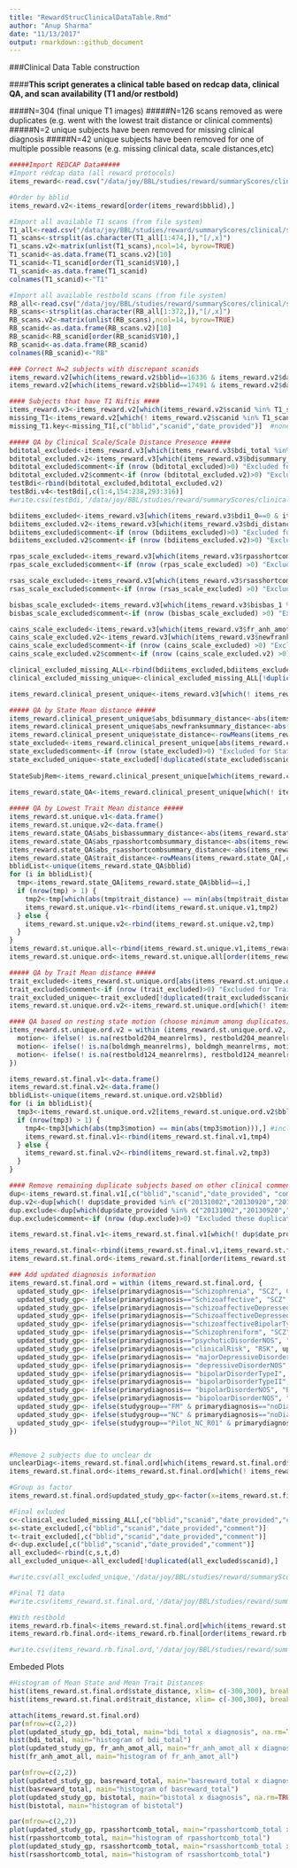```yaml
---
title: "RewardStrucClinicalDataTable.Rmd"
author: "Anup Sharma"
date: "11/13/2017"
output: rmarkdown::github_document
---
```



###Clinical Data Table construction

####**This script generates a clinical table based on redcap data, clinical QA, and scan availability (T1 and/or restbold)**

####N=304 (final unique T1 images)
#####N=126 scans removed as were duplicates (e.g. went with the lowest trait distance or clinical comments)
#####N=2 unique subjects have been removed for missing clinical diagnosis
#####N=42 unique subjects have been removed for one of multiple possible reasons (e.g. missing clinical data, scale distances,etc)


```r
#####Import REDCAP Data#####
#Import redcap data (all reward protocols)
items_reward<-read.csv("/data/joy/BBL/studies/reward/summaryScores/clinical/subjectData/redcapClinical_ItemLevel_1095_050117.csv", header=T,na.strings=c('-9999','NA',''))

#Order by bblid
items_reward.v2<-items_reward[order(items_reward$bblid),]

#Import all available T1 scans (from file system)
T1_all<-read.csv("/data/joy/BBL/studies/reward/summaryScores/clinical/subjectLists/all_T1_Paths_050117.csv", header=F)
T1_scans<-strsplit(as.character(T1_all[1:474,]),"[/,x]")
T1_scans.v2<-matrix(unlist(T1_scans),ncol=14, byrow=TRUE)
T1_scanid<-as.data.frame(T1_scans.v2)[10]
T1_scanid<-T1_scanid[order(T1_scanid$V10),]
T1_scanid<-as.data.frame(T1_scanid)
colnames(T1_scanid)<-"T1"

#Import all available restbold scans (from file system)
RB_all<-read.csv("/data/joy/BBL/studies/reward/summaryScores/clinical/subjectLists/all_RB_Paths_050117.csv", header=F)
RB_scans<-strsplit(as.character(RB_all[1:372,]),"[/,x]")
RB_scans.v2<-matrix(unlist(RB_scans),ncol=14, byrow=TRUE)
RB_scanid<-as.data.frame(RB_scans.v2)[10]
RB_scanid<-RB_scanid[order(RB_scanid$V10),]
RB_scanid<-as.data.frame(RB_scanid)
colnames(RB_scanid)<-"RB"

### Correct N=2 subjects with discrepant scanids 
items_reward.v2[which(items_reward.v2$bblid==16336 & items_reward.v2$date_provided==20140827),]$scanid = 9040
items_reward.v2[which(items_reward.v2$bblid==17491 & items_reward.v2$date_provided==20150908),]$scanid = 9817

#### Subjects that have T1 Niftis ####  
items_reward.v3<-items_reward.v2[which(items_reward.v2$scanid %in% T1_scanid$T1),]  #N=474
missing_T1<-items_reward.v2[which(! items_reward.v2$scanid %in% T1_scanid$T1),]
missing_T1.key<-missing_T1[,c("bblid","scanid","date_provided")]  #none

##### QA by Clinical Scale/Scale Distance Presence #####
bditotal_excluded<-items_reward.v3[which(items_reward.v3$bdi_total %in% c(NA)),]
bditotal_excluded.v2<-items_reward.v3[which(items_reward.v3$bdisummary_distance %in% c(NA)),]
bditotal_excluded$comment<-if (nrow (bditotal_excluded)>0) "Excluded for no BDI_total measures" else character (0)
bditotal_excluded.v2$comment<-if (nrow (bditotal_excluded.v2)>0) "Excluded for no BDI_total distances" else character (0)
testBdi<-rbind(bditotal_excluded,bditotal_excluded.v2)
testBdi.v4<-testBdi[,c(1:4,154:238,293:316)]
#write.csv(testBdi,'/data/joy/BBL/studies/reward/summaryScores/clinical/subjectData/bdiTotalMissing_050117.csv', row.names=F)  #subj missing BDI total

bdiitems_excluded<-items_reward.v3[which(items_reward.v3$bdi1_0==0 & items_reward.v3$bdi1_1==0 & items_reward.v3$bdi1_2==0 & items_reward.v3$bdi1_3==0 & items_reward.v3$bdi_old1 %in% c(NA,-9999)),]
bdiitems_excluded.v2<-items_reward.v3[which(items_reward.v3$bdi_distance %in% c(NA) & items_reward.v3$bdiold_distance %in% c(NA)),]
bdiitems_excluded$comment<-if (nrow (bdiitems_excluded)>0) "Excluded for no BDI_items measures" else character (0)
bdiitems_excluded.v2$comment<-if (nrow (bdiitems_excluded.v2)>0) "Excluded for no BDI_items distances" else character (0)

rpas_scale_excluded<-items_reward.v3[which(items_reward.v3$rpasshortcomb_total %in% c(NA)),]
rpas_scale_excluded$comment<-if (nrow (rpas_scale_excluded) >0) "Excluded for no RPAS measures" else character (0)

rsas_scale_excluded<-items_reward.v3[which(items_reward.v3$rsasshortcomb_total %in% c(NA)),]
rsas_scale_excluded$comment<-if (nrow (rsas_scale_excluded) >0) "Excluded for no rsas measures" else character (0)

bisbas_scale_excluded<-items_reward.v3[which(items_reward.v3$bisbas_1 %in% c(NA)),]
bisbas_scale_excluded$comment<-if (nrow (bisbas_scale_excluded) >0) "Excluded for no bisbas measures" else character (0)

cains_scale_excluded<-items_reward.v3[which(items_reward.v3$fr_anh_amot_all %in% c(NA)),]
cains_scale_excluded.v2<-items_reward.v3[which(items_reward.v3$newfranksummary_distance %in% c(NA)),]
cains_scale_excluded$comment<-if (nrow (cains_scale_excluded) >0) "Excluded for no cains measures" else character (0)
cains_scale_excluded.v2$comment<-if (nrow (cains_scale_excluded.v2) >0) "Excluded for no cains distances" else character (0)

clinical_excluded_missing_ALL<-rbind(bdiitems_excluded,bdiitems_excluded.v2,rpas_scale_excluded,rsas_scale_excluded,bisbas_scale_excluded,cains_scale_excluded,cains_scale_excluded.v2)
clinical_excluded_missing_unique<-clinical_excluded_missing_ALL[!duplicated(clinical_excluded_missing_ALL$scanid),]

items_reward.clinical_present_unique<-items_reward.v3[which(! items_reward.v3$scanid %in% clinical_excluded_missing_unique$scanid),]  #Subjects with key clinical scales present

##### QA by State Mean distance #####
items_reward.clinical_present_unique$abs_bdisummary_distance<-abs(items_reward.clinical_present_unique$bdisummary_distance)
items_reward.clinical_present_unique$abs_newfranksummary_distance<-abs(items_reward.clinical_present_unique$newfranksummary_distance)
items_reward.clinical_present_unique$state_distance<-rowMeans(items_reward.clinical_present_unique[,c("abs_bdisummary_distance", "abs_newfranksummary_distance")])
state_excluded<-items_reward.clinical_present_unique[abs(items_reward.clinical_present_unique$state_distance)>14,]
state_excluded$comment<-if (nrow (state_excluded)>0) "Excluded for State Mean distance from T1 > 14 days" else character (0)
state_excluded_unique<-state_excluded[!duplicated(state_excluded$scanid),]  #subjects excluded due to high mean state distance
  
StateSubjRem<-items_reward.clinical_present_unique[which(items_reward.clinical_present_unique$age_at_date_provided %in% state_excluded_unique$age_at_date_provided),]  #16 subjects removed

items_reward.state_QA<-items_reward.clinical_present_unique[which(! items_reward.clinical_present_unique$age_at_date_provided %in% state_excluded_unique$age_at_date_provided),] 
                                                            
##### QA by Lowest Trait Mean distance #####
items_reward.st.unique.v1<-data.frame()
items_reward.st.unique.v2<-data.frame()
items_reward.state_QA$abs_bisbassummary_distance<-abs(items_reward.state_QA$bisbassummary_distance)
items_reward.state_QA$abs_rpasshortcombsummary_distance<-abs(items_reward.state_QA$rpasshortcombsummary_distance)
items_reward.state_QA$abs_rsasshortcombsummary_distance<-abs(items_reward.state_QA$rsasshortcombsummary_distance)
items_reward.state_QA$trait_distance<-rowMeans(items_reward.state_QA[,c("abs_bisbassummary_distance","abs_rpasshortcombsummary_distance","abs_rsasshortcombsummary_distance")])
bblidList<-unique(items_reward.state_QA$bblid)
for (i in bblidList){
  tmp<-items_reward.state_QA[items_reward.state_QA$bblid==i,]
  if (nrow(tmp) > 1) {
    tmp2<-tmp[which(abs(tmp$trait_distance) == min(abs(tmp$trait_distance))),] #select minimum mean trait distance among duplicate subjects
    items_reward.st.unique.v1<-rbind(items_reward.st.unique.v1,tmp2)
  } else {
    items_reward.st.unique.v2<-rbind(items_reward.st.unique.v2,tmp)
  }
}   
items_reward.st.unique.all<-rbind(items_reward.st.unique.v1,items_reward.st.unique.v2)   #n=312 scans (n=126 removed as are duplicated)
items_reward.st.unique.ord<-items_reward.st.unique.all[order(items_reward.st.unique.all$bblid),]  #at this point, still have a few (N=5) duplicate subjects

##### QA by Trait Mean distance #####
trait_excluded<-items_reward.st.unique.ord[abs(items_reward.st.unique.ord$trait_distance)>365,]
trait_excluded$comment<-if (nrow (trait_excluded)>0) "Excluded for Trait Mean distance from T1 > 365 days" else character (0)
trait_excluded_unique<-trait_excluded[!duplicated(trait_excluded$scanid),]
items_reward.st.unique.ord.v2<-items_reward.st.unique.ord[which(! items_reward.st.unique.ord$scanid %in% trait_excluded$scanid),]

#### QA based on resting state motion (choose minimum among duplicates) 
items_reward.st.unique.ord.v2 = within (items_reward.st.unique.ord.v2, {
  motion<- ifelse(! is.na(restbold204_meanrelrms), restbold204_meanrelrms, 0)
  motion<- ifelse(! is.na(boldmgh_meanrelrms), boldmgh_meanrelrms, motion )
  motion<- ifelse(! is.na(restbold124_meanrelrms), restbold124_meanrelrms, motion)
})

items_reward.st.final.v1<-data.frame()
items_reward.st.final.v2<-data.frame()
bblidList<-unique(items_reward.st.unique.ord.v2$bblid)
for (i in bblidList){
  tmp3<-items_reward.st.unique.ord.v2[items_reward.st.unique.ord.v2$bblid==i,]
  if (nrow(tmp3) > 1) {
    tmp4<-tmp3[which(abs(tmp3$motion) == min(abs(tmp3$motion))),] #including min motion duplicate subjects
    items_reward.st.final.v1<-rbind(items_reward.st.final.v1,tmp4)
  } else {
    items_reward.st.final.v2<-rbind(items_reward.st.final.v2,tmp3)
  }
}

#### Remove remaining duplicate subjects based on other clinical comments 
dup<-items_reward.st.final.v1[,c("bblid","scanid","date_provided", "commentsbisbas","commentsbdi","comments_socanh","comments_franken","state_distance")]
dup.v2<-dup[which(! dup$date_provided %in% c("20131002","20130920","20131108","20131008","20131031")),]
dup.exclude<-dup[which(dup$date_provided %in% c("20131002","20130920","20131108","20131008","20131031")),]
dup.exclude$comment<-if (nrow (dup.exclude)>0) "Excluded these duplicate subjects based on clinical comments" else character (0)

items_reward.st.final.v1<-items_reward.st.final.v1[which(! dup$date_provided %in% c("20131002","20130920","20131108","20131008","20131031")),]

items_reward.st.final<-rbind(items_reward.st.final.v1,items_reward.st.final.v2)
items_reward.st.final.ord<-items_reward.st.final[order(items_reward.st.final$bblid),] 

### Add updated diagnosis information 
items_reward.st.final.ord = within (items_reward.st.final.ord, {
  updated_study_gp<- ifelse(primarydiagnosis=="Schizophrenia", "SCZ", 0)
  updated_study_gp<- ifelse(primarydiagnosis=="Schizoaffective", "SCZ", updated_study_gp)
  updated_study_gp<- ifelse(primarydiagnosis=="schizoaffectiveDepressedType", "SCZ", updated_study_gp)
  updated_study_gp<- ifelse(primarydiagnosis=="SchizoaffectiveDepressedType", "SCZ", updated_study_gp)
  updated_study_gp<- ifelse(primarydiagnosis=="schizoaffectiveBipolarType", "SCZ", updated_study_gp)
  updated_study_gp<- ifelse(primarydiagnosis=="Schizophreniform", "SCZ", updated_study_gp)
  updated_study_gp<- ifelse(primarydiagnosis=="psychoticDisorderNOS", "SCZ", updated_study_gp)
  updated_study_gp<- ifelse(primarydiagnosis=="clinicalRisk", "RSK", updated_study_gp)
  updated_study_gp<- ifelse(primarydiagnosis== "majorDepressiveDisorder", "MDD", updated_study_gp)
  updated_study_gp<- ifelse(primarydiagnosis== "depressiveDisorderNOS", "MDD", updated_study_gp)
  updated_study_gp<- ifelse(primarydiagnosis== "bipolarDisorderTypeI", "BPD", updated_study_gp)
  updated_study_gp<- ifelse(primarydiagnosis== "bipolarDisorderTypeII", "BPD", updated_study_gp)
  updated_study_gp<- ifelse(primarydiagnosis== "bipolarDisorderNOS", "BPD", updated_study_gp)
  updated_study_gp<- ifelse(primarydiagnosis== "bipoloarDisorderNOS", "BPD", updated_study_gp)
  updated_study_gp<- ifelse(studygroup=="FM" & primarydiagnosis=="noDiagnosis", "RSK", updated_study_gp)
  updated_study_gp<- ifelse(studygroup=="NC" & primarydiagnosis=="noDiagnosis", "NC", updated_study_gp)
  updated_study_gp<- ifelse(studygroup=="Pilot_NC_R01" & primarydiagnosis=="noDiagnosis", "NC", updated_study_gp)
})


#Remove 2 subjects due to unclear dx
unclearDiag<-items_reward.st.final.ord[which(items_reward.st.final.ord$updated_study_gp %in% c("0")),]
items_reward.st.final.ord<-items_reward.st.final.ord[which(! items_reward.st.final.ord$updated_study_gp %in% c("0")),]   

#Group as factor
items_reward.st.final.ord$updated_study_gp<-factor(x=items_reward.st.final.ord$updated_study_gp, levels=c("NC","BPD","MDD","SCZ","RSK"))

#Final exluded
c<-clinical_excluded_missing_ALL[,c("bblid","scanid","date_provided","comment")]
s<-state_excluded[,c("bblid","scanid","date_provided","comment")]
t<-trait_excluded[,c("bblid","scanid","date_provided","comment")]
d<-dup.exclude[,c("bblid","scanid","date_provided","comment")]
all_excluded<-rbind(c,s,t,d)
all_excluded_unique<-all_excluded[!duplicated(all_excluded$scanid),]

#write.csv(all_excluded_unique,'/data/joy/BBL/studies/reward/summaryScores/clinical/subjectData/all_excluded_unique_050117.csv', row.names=F)

#Final T1 data
#write.csv(items_reward.st.final.ord,'/data/joy/BBL/studies/reward/summaryScores/clinical/subjectData/n304_T1_integratedData_050117.csv', row.names=F)

#With restbold
items_reward.rb.final<-items_reward.st.final.ord[which(items_reward.st.unique.ord$scanid %in% RB_scanid$RB),]
items_reward.rb.final.ord<-items_reward.rb.final[order(items_reward.rb.final$bblid),]

#write.csv(items_reward.rb.final.ord,'/data/joy/BBL/studies/reward/summaryScores/clinical/subjectData/n255_RB_integratedData_050117.csv', row.names=F)

```

Embeded Plots

```r

#Histogram of Mean State and Mean Trait Distances
hist(items_reward.st.final.ord$state_distance, xlim= c(-300,300), breaks =c(-300,-100,-40,-30,-20,-10,0,10,20,30,40,100,300), col="green", prob=FALSE)
hist(items_reward.st.final.ord$trait_distance, xlim= c(-300,300), breaks =c(-300,-100,-40,-30,-20,-10,0,10,20,30,40,100,300), col="blue", prob=FALSE)

attach(items_reward.st.final.ord)
par(mfrow=c(2,2))
plot(updated_study_gp, bdi_total, main="bdi_total x diagnosis", na.rm=TRUE)
hist(bdi_total, main="histogram of bdi_total")
plot(updated_study_gp, fr_anh_amot_all, main="fr_anh_amot_all x diagnosis", na.rm=TRUE)
hist(fr_anh_amot_all, main="histogram of fr_anh_amot_all")

par(mfrow=c(2,2))
plot(updated_study_gp, basreward_total, main="basreward_total x diagnosis", na.rm=TRUE)
hist(basreward_total, main="histogram of basreward_total")
plot(updated_study_gp, bistotal, main="bistotal x diagnosis", na.rm=TRUE)
hist(bistotal, main="histogram of bistotal")

par(mfrow=c(2,2))
plot(updated_study_gp, rpasshortcomb_total, main="rpasshortcomb_total x diagnosis", na.rm=TRUE)
hist(rpasshortcomb_total, main="histogram of rpasshortcomb_total")
plot(updated_study_gp, rsasshortcomb_total, main="rsasshortcomb_total x diagnosis", na.rm=TRUE)
hist(rsasshortcomb_total, main="histogram of rsasshortcomb_total")
```
